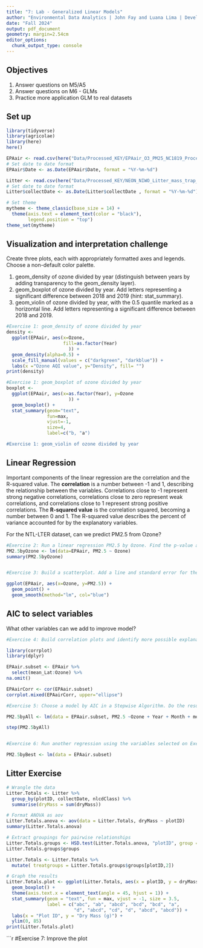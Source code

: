 ```yaml
---
title: "7: Lab - Generalized Linear Models"
author: "Environmental Data Analytics | John Fay and Luana Lima | Developed by Kateri Salk"
date: "Fall 2024"
output: pdf_document
geometry: margin=2.54cm
editor_options: 
  chunk_output_type: console
---
```


## Objectives
1. Answer questions on M5/A5
2. Answer questions on M6 - GLMs
3. Practice more application GLM to real datasets


## Set up
```r
library(tidyverse)
library(agricolae)   
library(here)
here()

EPAair <- read.csv(here("Data/Processed_KEY/EPAair_O3_PM25_NC1819_Processed.csv"), stringsAsFactors = TRUE)
# Set date to date format
EPAair$Date <- as.Date(EPAair$Date, format = "%Y-%m-%d")

Litter <- read.csv(here("Data/Processed_KEY/NEON_NIWO_Litter_mass_trap_Processed.csv"), stringsAsFactors = TRUE)
# Set date to date format
Litter$collectDate <- as.Date(Litter$collectDate , format = "%Y-%m-%d")

# Set theme
mytheme <- theme_classic(base_size = 14) +
  theme(axis.text = element_text(color = "black"), 
        legend.position = "top")
theme_set(mytheme)
```



## Visualization and interpretation challenge

Create three plots, each with appropriately formatted axes and legends. Choose a non-default color palette.

1. geom_density of ozone divided by year (distinguish between years by adding transparency to the geom_density layer).
2. geom_boxplot of ozone divided by year. Add letters representing a significant difference between 2018 and 2019 (hint: stat_summary). 
3. geom_violin of ozone divided by year, with the 0.5 quantile marked as a horizontal line. Add letters representing a significant difference between 2018 and 2019. 

```r
#Exercise 1: geom_density of ozone divided by year
density <-
  ggplot(EPAair, aes(x=Ozone, 
                     fill=as.factor(Year)
                       )) +
  geom_density(alpha=0.5) +
  scale_fill_manual(values = c("darkgreen", "darkblue")) +
  labs(x ="Ozone AQI value", y="Density", fill= "")
print(density)

#Exercise 1: geom_boxplot of ozone divided by year
boxplot <-
  ggplot(EPAair, aes(x=as.factor(Year), y=Ozone
                       )) +
  geom_boxplot() +
  stat_summary(geom="text",
               fun=max,
               vjust=-1,
               size=4,
               label=c("b, "a")

#Exercise 1: geom_violin of ozone divided by year
```

## Linear Regression

Important components of the linear regression are the correlation and the R-squared value. The **correlation** is a number between -1 and 1, describing the relationship between the variables. Correlations close to -1 represent strong negative correlations, correlations close to zero represent weak correlations, and correlations close to 1 represent strong positive correlations. The **R-squared value** is the correlation squared, becoming a number between 0 and 1. The R-squared value describes the percent of variance accounted for by the explanatory variables. 

For the NTL-LTER dataset, can we predict PM2.5 from Ozone?

```r

#Exercise 2: Run a linear regression PM2.5 by Ozone. Find the p-value and R-squared value. 
PM2.5byOzone <- lm(data=EPAair, PM2.5 ~ Ozone)
summary(PM2.5byOzone)


#Exercise 3: Build a scatterplot. Add a line and standard error for the linear regression. Add the regression equation to the plot

ggplot(EPAair, aes(x=Ozone, y=PM2.5)) +
  geom_point() +
  geom_smooth(method="lm", col="blue")

```


## AIC to select variables

What other variables can we add to improve model?

```r

#Exercise 4: Build correlation plots and identify more possible explanatory variables to add to the regression.

library(corrplot)
library(dplyr)

EPAair.subset <- EPAair %>%
  select(mean_Lat:Ozone) %>%
na.omit()

EPAairCorr <- cor(EPAair.subset)
corrplot.mixed(EPAairCorr, upper="ellipse")

#Exercise 5: Choose a model by AIC in a Stepwise Algorithm. Do the results from AIC match the variables you selected on Exercise 4?

PM2.5byAll <- lm(data = EPAair.subset, PM2.5 ~Ozone + Year + Month + mean_Lat + mean_Lng)

step(PM2.5byAll)


#Exercise 6: Run another regression using the variables selected on Exercise 6. Compare r-squared value with the one from Exercise 2. 

PM2.5byBest <- lm(data = EPAair.subset)

```



## Litter Exercise

```r
# Wrangle the data
Litter.Totals <- Litter %>%
  group_by(plotID, collectDate, nlcdClass) %>%
  summarise(dryMass = sum(dryMass))

# Format ANOVA as aov
Litter.Totals.anova <- aov(data = Litter.Totals, dryMass ~ plotID)
summary(Litter.Totals.anova)

# Extract groupings for pairwise relationships
Litter.Totals.groups <- HSD.test(Litter.Totals.anova, "plotID", group = TRUE)
Litter.Totals.groups$groups

Litter.Totals <- Litter.Totals %>%
  mutate( treatgroups = Litter.Totals.groups$groups[plotID,2])

# Graph the results
Litter.Totals.plot <- ggplot(Litter.Totals, aes(x = plotID, y = dryMass)) +
  geom_boxplot() +
  theme(axis.text.x = element_text(angle = 45, hjust = 1)) +
  stat_summary(geom = "text", fun = max, vjust = -1, size = 3.5,
               label = c("abc", "ab", "abcd", "bcd", "bcd", "a", 
                         "d", "abcd", "cd", "d", "abcd", "abcd")) +
  labs(x = "Plot ID", y = "Dry Mass (g)") +
  ylim(0, 85)
print(Litter.Totals.plot)

```

```r
#Exercise 7: Improve the plot

